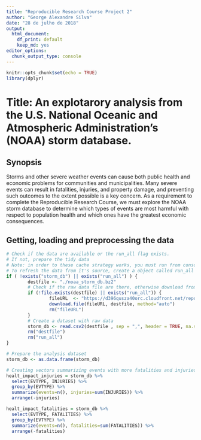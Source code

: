 ```yaml
---
title: "Reproducible Research Course Project 2"
author: "George Alexandre Silva"
date: "28 de julho de 2018"
output: 
  html_document:
    df_print: default
    keep_md: yes
editor_options: 
  chunk_output_type: console
---
```


```r
knitr::opts_chunk$set(echo = TRUE)
library(dplyr)
```

# Title: An explotarory analysis from the U.S. National Oceanic and Atmospheric Administration's (NOAA) storm database. 

## Synopsis

Storms and other severe weather events can cause both public health and economic problems for communities and municipalities. Many severe events can result in fatalities, injuries, and property damage, and preventing such outcomes to the extent possible is a key concern. As a requirement to complete the Reproducible Research Course, we must explore the NOAA storm database to determine which types of events are most harmful with respect to population health and which ones have the greatest economic consequences.

## Getting, loading and preprocessing the data
```r
# Check if the data are available or the run_all flag exists.
# If not, prepare the tidy data
# Note: in order to these cache strategy works, you must run from console: rmarkdown::render("RepResearch_CourseProject2.Rmd")
# To refresh the data from it's source, create a object called run_all ( run_all <- TRUE ).open
if ( !exists("storm_db") || exists("run_all") ) {
        destfile <- "./noaa_storm_db.bz2" 
        # Check if the raw data file are there, otherwise download from te source
        if (!file.exists(destfile) || exists("run_all")) {
                fileURL  <- "https://d396qusza40orc.cloudfront.net/repdata%2Fdata%2FStormData.csv.bz2"   
                download.file(fileURL, destfile, method="auto") 
                rm("fileURL")
        }
        # Create a dataset with raw data
        storm_db <- read.csv2(destfile , sep = ",", header = TRUE, na.strings = "NA", dec = ".")
        rm("destfile")
        rm("run_all")
}

# Prepare the analysis dataset
storm_db <- as.data.frame(storm_db)

# Creating vectors summarizing events with more fatalities and injuries
healt_impact_injuries = storm_db %>% 
  select(EVTYPE, INJURIES) %>% 
  group_by(EVTYPE) %>% 
  summarize(events=n(), injuries=sum(INJURIES)) %>% 
  arrange(-injuries)

healt_impact_fatalities = storm_db %>% 
  select(EVTYPE, FATALITIES) %>% 
  group_by(EVTYPE) %>% 
  summarize(events=n(), fatalities=sum(FATALITIES)) %>% 
  arrange(-fatalities)

```
